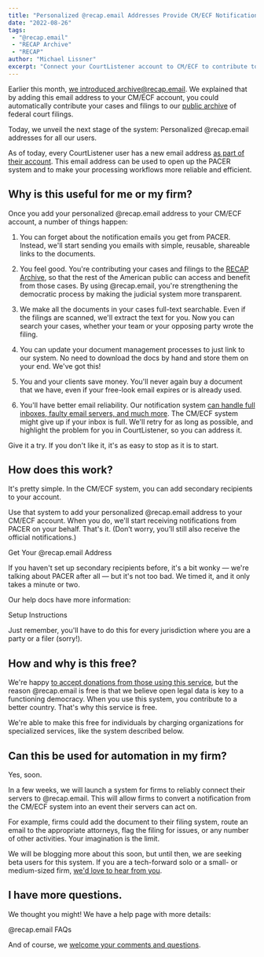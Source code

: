 ```yaml
---
title: "Personalized @recap.email Addresses Provide CM/ECF Notification Handling for All"
date: "2022-08-26"
tags:
 - "@recap.email"
 - "RECAP Archive"
 - "RECAP"
author: "Michael Lissner"
excerpt: "Connect your CourtListener account to CM/ECF to contribute to the public and save yourself time and money."
---
```


<p class="lead">Earlier this month, <a href="/2022/08/05/send-us-your-notifications/">we introduced &#097;&#114;&#099;&#104;&#105;&#118;&#101;&#064;&#114;&#101;&#099;&#097;&#112;&#046;&#101;&#109;&#097;&#105;&#108;</a>. We explained that by adding this email address to your CM/ECF account, you could automatically contribute your cases and filings to our <a href="https://www.courtlistener.com/recap/">public archive</a> of federal court filings.</p>

Today, we unveil the next stage of the system: Personalized @recap.email addresses for all our users.

As of today, every CourtListener user has a new email address [as part of their account][profile]. This email address can be used to open up the PACER system and to make your processing workflows more reliable and efficient.


## Why is this useful for me or my firm?

Once you add your personalized @recap.email address to your CM/ECF account, a number of things happen:

1. You can forget about the notification emails you get from PACER. Instead, we'll start sending you emails with simple, reusable, shareable links to the documents.

2. You feel good. You're contributing your cases and filings to the [RECAP Archive][r], so that the rest of the American public can access and benefit from those cases. By using @recap.email, you're strengthening the democratic process by making the judicial system more transparent.

3. We make all the documents in your cases full-text searchable. Even if the filings are scanned, we'll extract the text for you. Now you can search your cases, whether your team or your opposing party wrote the filing.

4. You can update your document management processes to just link to our system. No need to download the docs by hand and store them on your end. We've got this!

5. You and your clients save money. You'll never again buy a document that we have, even if your free-look email expires or is already used.

6. You'll have better email reliability. Our notification system [can handle full inboxes, faulty email servers, and much more][email]. The CM/ECF system might give up if your inbox is full. We'll retry for as long as possible, and highlight the problem for you in CourtListener, so you can address it.

Give it a try. If you don't like it, it's as easy to stop as it is to start.


## How does this work?

It's pretty simple. In the CM/ECF system, you can add secondary recipients to your account.

Use that system to add your personalized @recap.email address to your CM/ECF account. When you do, we'll start receiving notifications from PACER on your behalf. That's it. (Don’t worry, you’ll still also receive the official notifications.)

<PurpleButton href="https://www.courtlistener.com/profile/recap-dot-email/" size="lg">Get Your @recap.email Address</PurpleButton>

If you haven't set up secondary recipients before, it's a bit wonky &mdash; we're talking about PACER after all &mdash; but it's not too bad. We timed it, and it only takes a minute or two.

Our help docs have more information:

<PurpleButton href="https://www.courtlistener.com/help/recap/email/#how-do-i-set-it-up" size="lg">Setup Instructions</PurpleButton>

Just remember, you'll have to do this for every jurisdiction where you are a party or a filer (sorry!).


## How and why is this free?

We're happy [to accept donations from those using this service][d], but the reason @recap.email is free is that we believe open legal data is key to a functioning democracy. When you use this system, you contribute to a better country. That's why this service is free.

We're able to make this free for individuals by charging organizations for specialized services, like the system described below.


## Can this be used for automation in my firm?

Yes, soon.

In a few weeks, we will launch a system for firms to reliably connect their servers to @recap.email. This will allow firms to convert a notification from the CM/ECF system into an event their servers can act on.

For example, firms could add the document to their filing system, route an email to the appropriate attorneys, flag the filing for issues, or any number of other activities. Your imagination is the limit.

We will be blogging more about this soon, but until then, we are seeking beta users for this system. If you are a tech-forward solo or a small- or medium-sized firm, [we'd love to hear from you][c].


## I have more questions.

We thought you might! We have a help page with more details:

<PurpleButton href="https://www.courtlistener.com/help/recap/email/" size="lg">@recap.email FAQs</PurpleButton>

And of course, we [welcome your comments and questions][c].



[r]: https://www.courtlistener.com/recap/
[profile]: https://www.courtlistener.com/profile/recap-dot-email/
[d]: https://free.law/donate/
[c]: /contact/
[email]: /2022/09/01/why-our-email-is-better-than-pacer/